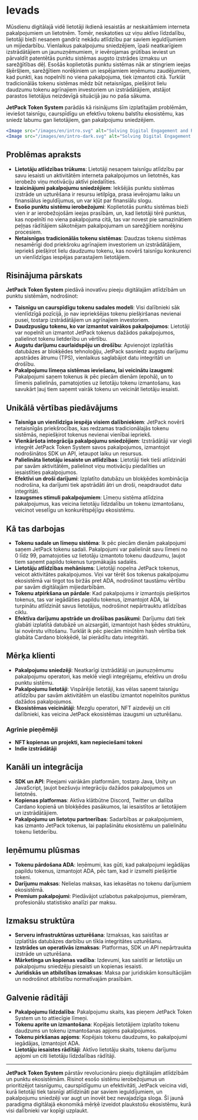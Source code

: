
# Ievads

Mūsdienu digitālajā vidē lietotāji ikdienā iesaistās ar neskaitāmiem interneta pakalpojumiem un lietotnēm. Tomēr, neskatoties uz viņu aktīvo līdzdalību, lietotāji bieži nesaņem gandrīz nekādu atlīdzību par saviem ieguldījumiem un mijiedarbību. Vienlaikus pakalpojumu sniedzējiem, īpaši neatkarīgiem izstrādātājiem un jaunuzņēmumiem, ir ievērojamas grūtības ieviest un pārvaldīt patentētās punktu sistēmas augsto izstrādes izmaksu un sarežģītības dēļ. Esošās koplietotās punktu sistēmas nāk ar stingriem ieejas šķēršļiem, sarežģītiem norēķiniem un iespējamiem ieņēmumu zaudējumiem, kad punkti, kas nopelnīti no viena pakalpojuma, tiek izmantoti citā. Turklāt tradicionālās tokenu sistēmas mēdz būt netaisnīgas, piešķirot lielu daudzumu tokenu agrīnajiem investoriem un izstrādātājiem, atstājot parastos lietotājus neizdevīgā situācijā jau no paša sākuma.

**JetPack Token System** parādās kā risinājums šīm izplatītajām problēmām, ieviešot taisnīgu, caurspīdīgu un efektīvu tokenu balstītu ekosistēmu, kas sniedz labumu gan lietotājiem, gan pakalpojumu sniedzējiem.

```jsx
<Image src="/images/en/intro.svg" alt="Solving Digital Engagement and Rewards - JetPack Token System" width={700} height={534} className="dark:hidden"/>
<Image src="/images/en/intro-dark.svg" alt="Solving Digital Engagement and Rewards - JetPack Token System" width={700} height={534} className="hidden dark:block"/>
```

## Problēmas apraksts

- **Lietotāju atlīdzības trūkums**: Lietotāji nesaņem taisnīgu atlīdzību par savu iesaisti un aktivitātēm interneta pakalpojumos un lietotnēs, kas ierobežo viņu motivāciju aktīvi piedalīties.
- **Izaicinājumi pakalpojumu sniedzējiem**: Iekšējās punktu sistēmas izstrāde un uzturēšana ir resursu ietilpīga, prasa ievērojamu laiku un finansiālus ieguldījumus, un var kļūt par finansiālu slogu.
- **Esošo punktu sistēmu ierobežojumi**: Koplietotās punktu sistēmas bieži vien ir ar ierobežojošām ieejas prasībām, un, kad lietotāji tērē punktus, kas nopelnīti no viena pakalpojuma citā, tas var novest pie samazinātiem peļņas rādītājiem sākotnējam pakalpojumam un sarežģītiem norēķinu procesiem.
- **Netaisnīgas tradicionālās tokenu sistēmas**: Daudzas tokenu sistēmas nesamērīgi dod priekšroku agrīnajiem investoriem un izstrādātājiem, iepriekš piešķirot lielu daudzumu tokenu, kas novērš taisnīgu konkurenci un vienlīdzīgas iespējas parastajiem lietotājiem.

## Risinājuma pārskats

**JetPack Token System** piedāvā inovatīvu pieeju digitālajām atlīdzībām un punktu sistēmām, nodrošinot:

- **Taisnīgu un caurspīdīgu tokenu sadales modeli**: Visi dalībnieki sāk vienlīdzīgā pozīcijā, jo nav iepriekšējas tokenu piešķiršanas nevienai pusei, tostarp izstrādātājiem un agrīnajiem investoriem.
- **Daudzpusīgu tokenu, ko var izmantot vairākos pakalpojumos**: Lietotāji var nopelnīt un izmantot JetPack tokenus dažādos pakalpojumos, palielinot tokenu lietderību un vērtību.
- **Augstu darījumu caurlaidspēju un drošību**: Apvienojot izplatītās datubāzes ar blokķēdes tehnoloģiju, JetPack sasniedz augstu darījumu apstrādes ātrumu (TPS), vienlaikus saglabājot datu integritāti un drošību.
- **Pakalpojumu līmeņa sistēmas ieviešanu, lai veicinātu izaugsmi**: Pakalpojumi saņem tokenus ik pēc piecām dienām (epohā), un to līmenis palielinās, pamatojoties uz lietotāju tokenu izmantošanu, kas savukārt ļauj tiem saņemt vairāk tokenu un veicināt lietotāju iesaisti.

## Unikālā vērtības piedāvājums

- **Taisnīga un vienlīdzīga iespēja visiem dalībniekiem**: JetPack novērš netaisnīgās priekšrocības, kas redzamas tradicionālajās tokenu sistēmās, nepiešķirot tokenus nevienai vienībai iepriekš.
- **Vienkāršota integrācija pakalpojumu sniedzējiem**: Izstrādātāji var viegli integrēt JetPack Token System savos pakalpojumos, izmantojot nodrošinātos SDK un API, ietaupot laiku un resursus.
- **Palielināta lietotāju iesaiste un atlīdzības**: Lietotāji tiek tieši atlīdzināti par savām aktivitātēm, palielinot viņu motivāciju piedalīties un iesaistīties pakalpojumos.
- **Efektīvi un droši darījumi**: Izplatīto datubāzu un blokķēdes kombinācija nodrošina, ka darījumi tiek apstrādāti ātri un droši, neapdraudot datu integritāti.
- **Izaugsmes stimuli pakalpojumiem**: Līmeņu sistēma atlīdzina pakalpojumus, kas veicina lietotāju līdzdalību un tokenu izmantošanu, veicinot veselīgu un konkurētspējīgu ekosistēmu.

## Kā tas darbojas

- **Tokenu sadale un līmeņu sistēma**: Ik pēc piecām dienām pakalpojumi saņem JetPack tokenu sadali. Pakalpojumi var palielināt savu līmeni no 0 līdz 99, pamatojoties uz lietotāju izmantoto tokenu daudzumu, ļaujot tiem saņemt papildu tokenus turpmākajās sadalēs.
- **Lietotāju atlīdzības mehānisms**: Lietotāji nopelna JetPack tokenus, veicot aktivitātes pakalpojumos. Viņi var tērēt šos tokenus pakalpojumu ekosistēmā vai tirgot tos biržās pret ADA, nodrošinot taustāmu vērtību par savām digitālajām mijiedarbībām.
- **Tokenu atpirkšana un pārdale**: Kad pakalpojums ir izmantojis piešķirtos tokenus, tas var iegādāties papildu tokenus, izmantojot ADA, lai turpinātu atlīdzināt savus lietotājus, nodrošinot nepārtrauktu atlīdzības ciklu.
- **Efektīva darījumu apstrāde un drošības pasākumi**: Darījumu dati tiek glabāti izplatītā datubāzē un aizsargāti, izmantojot hash ķēdes struktūru, lai novērstu viltošanu. Turklāt ik pēc piecām minūtēm hash vērtība tiek glabāta Cardano blokķēdē, lai pierādītu datu integritāti.

## Mērķa klienti

- **Pakalpojumu sniedzēji**: Neatkarīgi izstrādātāji un jaunuzņēmumu pakalpojumu operatori, kas meklē viegli integrējamu, efektīvu un drošu punktu sistēmu.
- **Pakalpojumu lietotāji**: Vispārējie lietotāji, kas vēlas saņemt taisnīgu atlīdzību par savām aktivitātēm un elastību izmantot nopelnītos punktus dažādos pakalpojumos.
- **Ekosistēmas veicinātāji**: Mezglu operatori, NFT aizdevēji un citi dalībnieki, kas veicina JetPack ekosistēmas izaugsmi un uzturēšanu.

### Agrīnie pieņēmēji

- **NFT kopienas un projekti, kam nepieciešami tokeni**
- **Indie izstrādātāji**

## Kanāli un integrācija

- **SDK un API**: Pieejami vairākām platformām, tostarp Java, Unity un JavaScript, ļaujot bezšuvju integrāciju dažādos pakalpojumos un lietotnēs.
- **Kopienas platformas**: Aktīva klātbūtne Discord, Twitter un dalība Cardano kopienā un blokķēdes pasākumos, lai iesaistītos ar lietotājiem un izstrādātājiem.
- **Pakalpojumu un lietotņu partnerības**: Sadarbības ar pakalpojumiem, kas izmanto JetPack tokenus, lai paplašinātu ekosistēmu un palielinātu tokenu lietderību.

## Ieņēmumu plūsmas

- **Tokenu pārdošana ADA**: Ieņēmumi, kas gūti, kad pakalpojumi iegādājas papildu tokenus, izmantojot ADA, pēc tam, kad ir izsmelti piešķirtie tokeni.
- **Darījumu maksas**: Nelielas maksas, kas iekasētas no tokenu darījumiem ekosistēmā.
- **Premium pakalpojumi**: Piedāvājot uzlabotus pakalpojumus, piemēram, profesionālu statistisko analīzi par maksu.

## Izmaksu struktūra

- **Serveru infrastruktūras uzturēšana**: Izmaksas, kas saistītas ar izplatītās datubāzes darbību un tīkla integritātes uzturēšanu.
- **Izstrādes un operatīvās izmaksas**: Platformas, SDK un API nepārtraukta izstrāde un uzturēšana.
- **Mārketinga un kopienas vadība**: Izdevumi, kas saistīti ar lietotāju un pakalpojumu sniedzēju piesaisti un kopienas iesaisti.
- **Juridiskās un atbilstības izmaksas**: Maksa par juridiskām konsultācijām un nodrošinot atbilstību normatīvajām prasībām.

## Galvenie rādītāji

- **Pakalpojumu līdzdalība**: Pakalpojumu skaits, kas pieņem JetPack Token System un to attiecīgie līmeņi.
- **Tokenu aprite un izmantošana**: Kopējais lietotājiem izplatīto tokenu daudzums un tokenu izmantošanas apjoms pakalpojumos.
- **Tokenu pirkšanas apjoms**: Kopējais tokenu daudzums, ko pakalpojumi iegādājas, izmantojot ADA.
- **Lietotāju iesaistes rādītāji**: Aktīvo lietotāju skaits, tokenu darījumu apjomi un citi lietotāju līdzdalības rādītāji.

---

**JetPack Token System** pārstāv revolucionāru pieeju digitālajām atlīdzībām un punktu ekosistēmām. Risinot esošo sistēmu ierobežojumus un prioritizējot taisnīgumu, caurspīdīgumu un efektivitāti, JetPack veicina vidi, kurā lietotāji tiek taisnīgi atlīdzināti par saviem ieguldījumiem, un pakalpojumu sniedzēji var augt un inovēt bez nevajadzīga sloga. Šī jaunā paradigma digitālajā ekonomikā mērķē izveidot plaukstošu ekosistēmu, kurā visi dalībnieki var kopīgi uzplaukt.
